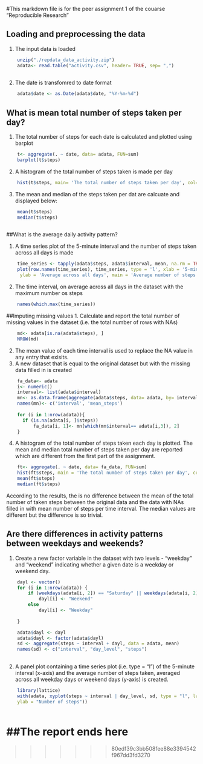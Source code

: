 #This markdown file is for the peer assignment 1 of the couarse "Reproducible Research"


## Loading and preprocessing the data
1. The input data is loaded 

```r
    unzip("./repdata_data_activity.zip")
    adata<- read.table("activity.csv", header= TRUE, sep= ",")
  
```

2. The date is transfomred to date format

```r
    adata$date <- as.Date(adata$date, "%Y-%m-%d")
```
    

## What is mean total number of steps taken per day?

1. The total number of steps for each date is calculated and plotted using barplot
```r
    t<- aggregate(. ~ date, data= adata, FUN=sum)
    barplot(t$steps)
```

2. A histogram of the total number of steps taken is made per day

```r
    hist(t$steps, main= 'The total number of steps taken per day', col= 'Green')
```


3. The mean and median of the steps taken per dat are calcuate and displayed below:

```r
    mean(t$steps)
    median(t$steps) 
  
```

##What is the average daily activity pattern?

1. A time series plot of the 5-minute interval and the number of steps taken across all days is made

```r
    time_series <- tapply(adata$steps, adata$interval, mean, na.rm = TRUE)
    plot(row.names(time_series), time_series, type = 'l', xlab = '5-min interval', 
     ylab = 'Average across all days', main = 'Average number of steps taken', col= 'Blue' )
```

2. The time interval, on average across all days in the dataset with the maximum number os steps
```r
    names(which.max(time_series))
```

##Imputing missing values
1. Calculate and report the total number of missing values in the dataset (i.e. the total number of rows with NAs)
```r
    md<- adata[is.na(adata$steps), ] 
    NROW(md)
```
    
2. The mean value of each time interval is used to replace the NA value in any entry that exisits.
3. A new dataset that is equal to the original dataset but with the missing data filled in is created

```r
    fa_data<- adata
    i<- numeric()
    interval<- list(adata$interval)
    mn<- as.data.frame(aggregate(adata$steps, data= adata, by= interval ,FUN= mean , na.rm= TRUE))
    names(mn)<- c('interval', 'mean_steps')
    
    for (i in 1:nrow(adata)){
      if (is.na(adata[i, ]$steps))
          fa_data[i, 1]<- mn[which(mn$interval== adata[i,3]), 2]
    }
```



4. A histogram of the total number of steps taken each day is plotted. The mean and median total number of steps taken per day are reported which are different from the first part of the assignment. 

```r
    ft<- aggregate(. ~ date, data= fa_data, FUN=sum)
    hist(ft$steps, main = 'The total number of steps taken per day', col= 'Yellow')
    mean(ft$steps)
    median(ft$steps) 
```

According to the results, the is no difference between the mean of the total number of taken steps between the original data and the data with NAs filled in with mean number of steps per time interval. The median values are different but the difference is so trivial. 


## Are there differences in activity patterns between weekdays and weekends?

1. Create a new factor variable in the dataset with two levels - "weekday" and "weekend" indicating whether a given date is a weekday or weekend day.

```r

    dayl <- vector()
    for (i in 1:nrow(adata)) {
        if (weekdays(adata[i, 2]) == "Saturday" || weekdays(adata[i, 2]) == "Sunday") 
            dayl[i] <- "Weekend"
        else 
            dayl[i] <- "Weekday"
        
    }

    adata$dayl <- dayl
    adata$dayl <- factor(adata$dayl)
    sd <- aggregate(steps ~ interval + dayl, data = adata, mean)
    names(sd) <- c("interval", "day_level", "steps")
    
```


2. A panel plot containing a time series plot (i.e. type = "l") of the 5-minute interval (x-axis) and the average number of steps taken, averaged across all weekday days or weekend days (y-axis) is created. 

```r
    library(lattice)
    with(adata, xyplot(steps ~ interval | day_level, sd, type = "l", layout = c(1, 2), xlab = "Interval", 
    ylab = "Number of steps"))
    
```

##The report ends here
=======
>>>>>>> 80edf39c3bb508fee88e3394542f967dd3fd3270
